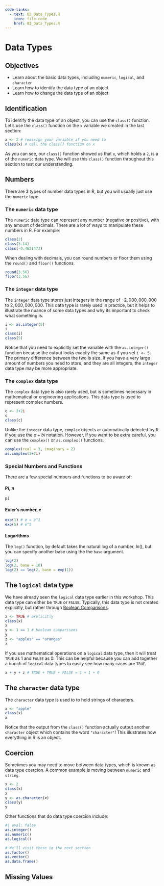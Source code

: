 ```yaml
---
code-links:
  - text: 03_Data_Types.R
    icon: file-code
    href: 03_Data_Types.R
---
```


# Data Types

## Objectives

- Learn about the basic data types, including `numeric`, `logical`, and `character`
- Learn how to identify the data type of an object
- Learn how to change the data type of an object

## Identification

To identify the data type of an object, you can use the `class()` function. Let's use the `class()` function on the `x` variable we created in the last section:

```r
x <- 2 # reassign your variable if you need to
class(x) # call the class() function on x
```

As you can see, our `class()` function showed us that `x`, which holds a `2`, is a of the `numeric` data type. We will use this `class()` function throughout this section to test our understanding.

## Numbers

There are 3 types of number data types in R, but you will usually just use the `numeric` type.

### The `numeric` data type

The `numeric` data type can represent any number (negative or positive), with any amount of decimals. There are a lot of ways to manipulate these numbers in R. For example:

```r
class(2)
class(3.14)
class(-0.4621473)
```

When dealing with decimals, you can round numbers or floor them using the `round()` and `floor()` functions.

```r
round(3.56)
floor(3.56)
```

### The `integer` data type

The `integer` data type stores just integers in the range of $-2,000,000,000$ to $2,000,000,000$. This data type is rarely used in practice, but it helps to illustrate the nuance of some data types and why its important to check what something is.

```r
i <- as.integer(5)
i
class(i)
class(5)
```

Notice that you need to explicitly set the variable with the `as.integer()` function because the output looks exactly the same as if you set `i <- 5`. The primary difference between the two is size. If you have a very large amount of numbers you need to store, and they are all integers, the `integer` data type may be more appropriate.

### The `complex` data type

The `complex` data type is also rarely used, but is sometimes necessary in mathematical or engineering applications. This data type is used to represent complex numbers.

```r
c <- 3+2i
c
class(c)
```

Unlike the `integer` data type, `complex` objects ar automatically detected by R if you use the $a+bi$ notation. However, if you want to be extra careful, you can use the `complex()` or `as.complex()` functions.

```r
complex(real = 3, imaginary = 2)
as.complex(3+2i)
```

### Special Numbers and Functions

There are a few special numbers and functions to be aware of:

#### Pi, $\pi$ {.unnumbered}

```r
pi
```

#### Euler's number, $e$ {.unnumbered}

```r
exp(1) # e = e^1
exp(5) # e^5
```

#### Logarithms {.unnumbered}

The `log()` function, by default takes the natural log of a number, $ln()$, but you can specify another base using the the `base` argument.

```r
log(2)
log(2, base = 10)
log(2) == log(2, base = exp(1))
```
 
## The `logical` data type

We have already seen the `logical` data type earlier in this workshop. This data type can either be `TRUE` or `FALSE`. Typically, this data type is not created explicitly, but rather through [Boolean Comparisons](basics.html#boolean-comparisons).

```r
x <- TRUE # explicitly
class(x)
x
y <- 1 == 1 # boolean comparisons
y
z <- "apples" == "oranges"
z
```

If you use mathematical operations on a `logical` data type, then it will treat `TRUE` as $1$ and `FALSE` as $0$. This can be helpful because you can add together a bunch of `logical` data types to easily see how many cases are `TRUE`.

```r
x + y + z # TRUE + TRUE + FALSE = 1 + 1 + 0
```

## The `character` data type

The `character` data type is used to to hold strings of characters.

```r
x <- "apple"
class(x)
x
```

Notice that the output from the `class()` function actually output another `character` object which contains the word `"character"`! This illustrates how everything in R is an object.

## Coercion

Sometimes you may need to move between data types, which is known as data type coercion. A common example is moving between `numeric` and `string`.

```r
x <- 2
class(x)
x
y <- as.character(x)
class(y)
y
```

Other functions that do data type coercion include:

```r
#| eval: false
as.integer()
as.numeric()
as.logical()

# We'll visit these in the next section
as.factor()
as.vector() 
as.data.frame()
```

## Missing Values


